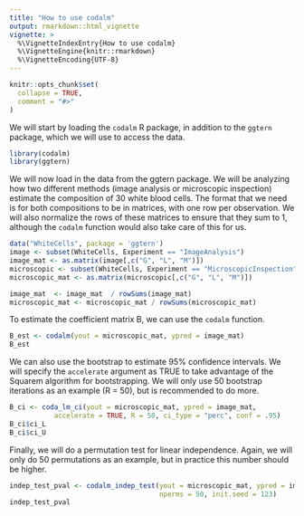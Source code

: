 ```yaml
---
title: "How to use codalm"
output: rmarkdown::html_vignette
vignette: >
  %\VignetteIndexEntry{How to use codalm}
  %\VignetteEngine{knitr::rmarkdown}
  %\VignetteEncoding{UTF-8}
---
```


```r
knitr::opts_chunk$set(
  collapse = TRUE,
  comment = "#>"
)
```

We will start by loading the `codalm` R package, in addition to the `ggtern` package,
which we will use to access the data.

```r
library(codalm)
library(ggtern)
```

We will now load in the data from the ggtern package. We will be analyzing how
two different methods (image analysis or microscopic inspection) estimate the composition
of 30 white blood cells. The format that we need is for both compositions to be in matrices,
with one row per observation. We will also normalize the rows of these matrices to ensure 
that they sum to 1, although the `codalm` function would also take care of this for us.

```r
data("WhiteCells", package = 'ggtern')
image <- subset(WhiteCells, Experiment == "ImageAnalysis")
image_mat <- as.matrix(image[,c("G", "L", "M")])
microscopic <- subset(WhiteCells, Experiment == "MicroscopicInspection")
microscopic_mat <- as.matrix(microscopic[,c("G", "L", "M")])

image_mat  <- image_mat  / rowSums(image_mat)
microscopic_mat <- microscopic_mat / rowSums(microscopic_mat)
```

To estimate the coefficient matrix B, we can use the `codalm` function.

```r
B_est <- codalm(yout = microscopic_mat, ypred = image_mat)
B_est
```

We can also use the bootstrap to estimate 95% confidence intervals. We will specify
the `accelerate` argument as TRUE to take advantage of the Squarem algorithm for bootstrapping. We will
only use 50 bootstrap iterations as an example (R = 50), but is recommended to do more.

```r
B_ci <- coda_lm_ci(yout = microscopic_mat, ypred = image_mat,
           accelerate = TRUE, R = 50, ci_type = "perc", conf = .95)
B_ci$ci_L
B_ci$ci_U
```

Finally, we will do a permutation test for linear independence. Again, we will only do 50
permutations as an example, but in practice this number should be higher.

```r
indep_test_pval <- codalm_indep_test(yout = microscopic_mat, ypred = image_mat, accelerate = TRUE,
                                     nperms = 50, init.seed = 123)
indep_test_pval
```
